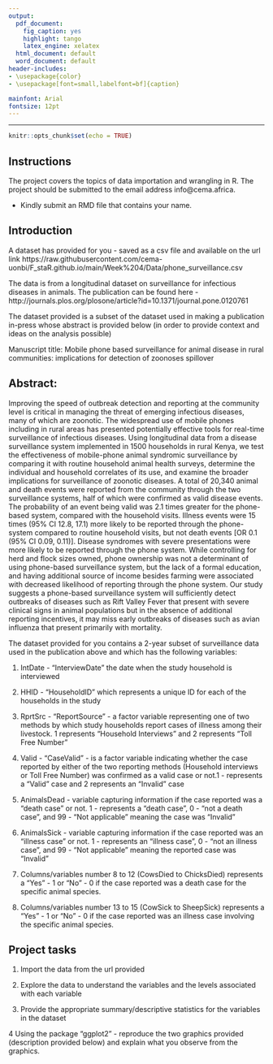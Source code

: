 ```yaml
---
output:
  pdf_document:
    fig_caption: yes
    highlight: tango
    latex_engine: xelatex
  html_document: default
  word_document: default
header-includes:
- \usepackage{color}
- \usepackage[font=small,labelfont=bf]{caption}

mainfont: Arial
fontsize: 12pt
---
```


---


```r
knitr::opts_chunk$set(echo = TRUE)
```

## Instructions

The project covers the topics of data importation and wrangling in R. The project should be submitted to the email address info@cema.africa.

- Kindly submit an RMD file that contains your name.

## Introduction

A dataset has provided for you - saved as a csv file and available on the url link https://raw.githubusercontent.com/cema-uonbi/F_staR.github.io/main/Week%204/Data/phone_surveillance.csv

The data is from a longitudinal dataset on surveillance for infectious diseases in animals. The publication can be found here - http://journals.plos.org/plosone/article?id=10.1371/journal.pone.0120761

The dataset provided is a subset of the dataset used in making a publication in-press whose abstract is provided below (in order to provide context and ideas on the analysis possible)

Manuscript title: Mobile phone based surveillance for animal disease in rural communities: implications for detection of zoonoses spillover

## Abstract:
Improving the speed of outbreak detection and reporting at the community level is critical in managing the threat of emerging infectious diseases, many of which are zoonotic. The widespread use of mobile phones including in rural areas has presented potentially effective tools for real-time surveillance of infectious diseases. Using longitudinal data from a disease surveillance system implemented in 1500 households in rural Kenya, we test the effectiveness of mobile-phone animal syndromic surveillance by comparing it with routine household animal health surveys, determine the individual and household correlates of its use, and examine the broader implications for surveillance of zoonotic diseases. 
A total of 20,340 animal and death events were reported from the community through the two surveillance systems, half of which were confirmed as valid disease events. The probability of an event being valid was 2.1 times greater for the phone-based system, compared with the household visits. Illness events were 15 times (95% CI 12.8, 17.1) more likely to be reported through the phone-system compared to routine household visits, but not death events [OR 0.1 (95% CI 0.09, 0.11)]. Disease syndromes with severe presentations were more likely to be reported through the phone system. While controlling for herd and flock sizes owned, phone ownership was not a determinant of using phone-based surveillance system, but the lack of a formal education, and having additional source of income besides farming were associated with decreased likelihood of reporting through the phone system. Our study suggests a phone-based surveillance system will sufficiently detect outbreaks of diseases such as Rift Valley Fever that present with severe clinical signs in animal populations but in the absence of additional reporting incentives, it may miss early outbreaks of diseases such as avian influenza that present primarily with mortality.

The dataset provided for you contains a 2-year subset of surveillance data used in the publication above and which has the following variables:

  1) IntDate - "InterviewDate" the date when the study household is interviewed

  2) HHID - "HouseholdID" which represents a unique ID for each of the households in the study

  3) RprtSrc - "ReportSource" - a factor variable representing one of two methods by which study households report cases of illness among their livestock. 1 represents "Household Interviews" and 2 represents "Toll Free Number"

  4) Valid - "CaseValid" - is a factor variable indicating whether the case reported by either of the two reporting methods (Household interviews or Toll Free Number) was confirmed as a valid case or not.1 - represents a "Valid" case and 2 represents an "Invalid" case

  5) AnimalsDead - variable capturing information if the case reported was a "death case" or not. 1 - represents a "death case", 0 - "not a death case", and 99 - "Not applicable" meaning the case was "Invalid"

  6) AnimalsSick - variable capturing information if the case reported was an "illness case" or not. 1 - represents an "illness case", 0 - "not an illness case", and 99 - "Not applicable" meaning the reported case was "Invalid"

  7) Columns/variables number 8 to 12 (CowsDied to ChicksDied) represents a "Yes" - 1 or "No" - 0 if the case reported was a death case for the specific animal species.

  8) Columns/variables number 13 to 15 (CowSick to SheepSick) represents a "Yes" - 1 or "No" - 0 if the case reported was an illness case involving the specific animal species.

## Project tasks

1. Import the data from the url provided

2. Explore the data to understand the variables and the levels associated with each variable

3. Provide the appropriate summary/descriptive statistics for the variables in the dataset

4 Using the package "ggplot2" - reproduce the two graphics provided (description provided below) and explain what you observe from the graphics.

\includegraphics {image1.png}

\includegraphics {image2.png}
